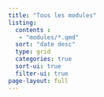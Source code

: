 ```yaml
---
title: "Tous les modules"
listing: 
  contents : 
   - "modules/*.qmd"
  sort: "date desc"
  type: grid
  categories: true
  sort-ui: true
  filter-ui: true
page-layout: full
---
```

